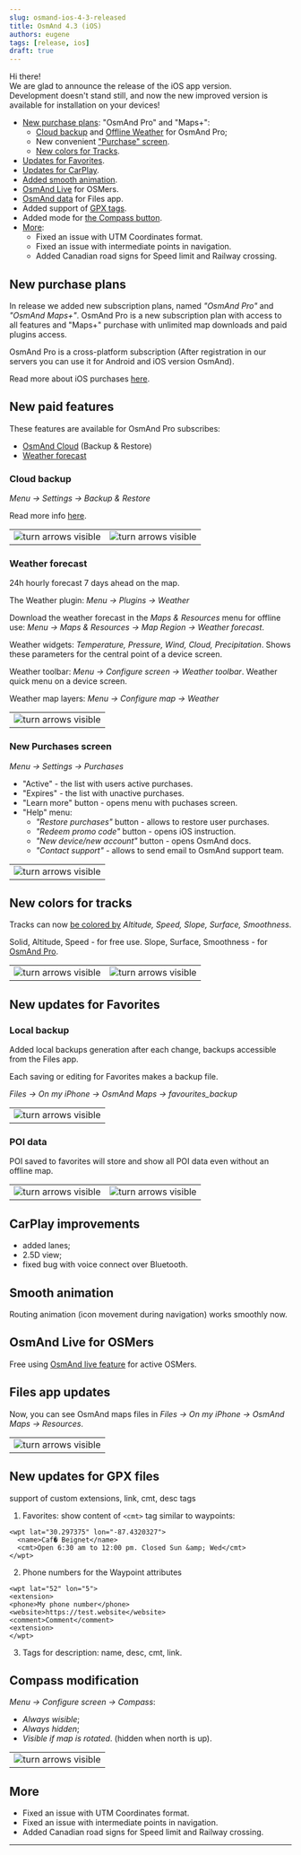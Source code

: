 ```yaml
---
slug: osmand-ios-4-3-released
title: OsmAnd 4.3 (iOS)
authors: eugene
tags: [release, ios]
draft: true
---
```



Hi there!  
We are glad to announce the release of the iOS app version.  
Development doesn't stand still, and now the new improved version is available for installation on your devices! 

<!--truncate-->


* [New purchase plans](#new-purchase-plans): "OsmAnd Pro" and "Maps+":
  * [Cloud backup](#cloud-backup) and [Offline Weather](#weather-forecast) for OsmAnd Pro;
  * New convenient ["Purchase" screen](#new-purchases-screen).
  * [New colors for Tracks](#new-colors-for-tracks).
* [Updates for Favorites](#new-updates-for-favorites).
* [Updates for CarPlay](#carplay-improvements).
* [Added smooth animation](#smooth-animation).
* [OsmAnd Live](#osmand-live-for-osmers) for OSMers.
* [OsmAnd data](#files-app-updates) for Files app.
* Added support of [GPX tags](#new-updates-for-gpx-files).
* Added mode for [the Compass button](#compass-modification).
* [More](#more):
  * Fixed an issue with UTM Coordinates format.
  * Fixed an issue with intermediate points in navigation.
  * Added Canadian road signs for Speed limit and Railway crossing.



## New purchase plans

In release we added new subscription plans, named _"OsmAnd Pro"_ and _"OsmAnd Maps+"_. OsmAnd Pro is a new subscription plan with access to all features and "Maps+" purchase with unlimited map downloads and paid plugins access.

OsmAnd Pro is a cross-platform subscription (After registration in our servers you can use it for Android and iOS version OsmAnd).

Read more about iOS purchases [here](https://osmand.net/docs/user/purchases/ios).

## New paid features

These features are available for OsmAnd Pro subscribes:
- [OsmAnd Cloud](#cloud-backup) (Backup & Restore)
- [Weather forecast](#weather-forecast)

### Cloud backup

_Menu → Settings → Backup & Restore_

Read more info [here](https://osmand.net/docs/user/personal/storage#backup-and-restore-for-osmand-pro).

<table class="blogimage">
  <tr>
    <td><img src={require('./backup_ios.png').default} alt="turn arrows visible"/></td>
    <td><img src={require('./backup_1_ios.png').default} alt="turn arrows visible"/></td>    
    </tr>
</table> 

### Weather forecast

24h hourly forecast 7 days ahead on the map.

The Weather plugin: _Menu → Plugins → Weather_

Download the weather forecast in the _Maps & Resources_ menu for offline use:  _Menu → Maps & Resources → Map Region → Weather forecast_.

Weather widgets: _Temperature, Pressure, Wind, Cloud, Precipitation_. Shows these parameters for the central point of a device screen.

Weather toolbar: _Menu → Configure screen → Weather toolbar_. Weather quick menu on a device screen.

Weather map layers: _Menu → Configure map → Weather_


<table class="blogimage">
  <tr>
    <td><img src={require('./weather_ios.png').default} alt="turn arrows visible"/></td>
    </tr>
</table> 


### New Purchases screen

_Menu → Settings → Purchases_

- "Active"  - the list with users active purchases.
- "Expires" - the list with unactive purchases.
- "Learn more" button - opens menu with puchases screen.
- "Help" menu:
    - _"Restore purchases"_ button - allows to restore user purchases.
    - _"Redeem promo code"_ button - opens iOS instruction.
    - _"New device/new account"_ button - opens OsmAnd docs.
    - _"Contact support"_ - allows to send email to OsmAnd support team.

<table class="blogimage">
  <tr>
    <td><img src={require('./purchases_screen.png').default} alt="turn arrows visible"/></td>
    </tr>
</table> 

## New colors for tracks

Tracks can now [be colored by](https://osmand.net/docs/user/map/tracks-on-map#track-appearance) _Altitude, Speed, Slope, Surface, Smoothness_.

Solid, Altitude, Speed - for free use.
Slope, Surface, Smoothness - for [OsmAnd Pro](https://osmand.net/docs/user/purchases/ios#free-and-paid-features).

<table class="blogimage">
  <tr>
    <td><img src={require('./gpx_colors_ios.png').default} alt="turn arrows visible"/></td>
    <td><img src={require('./gpx_colors_1_ios.png').default} alt="turn arrows visible"/></td>
    </tr>
</table> 


## New updates for Favorites

### Local backup

Added local backups generation after each change, backups accessible from the Files app.

Each saving or editing for Favorites makes a backup file.

*Files → On my iPhone → OsmAnd Maps → favourites_backup*

<table class="blogimage">
  <tr>
    <td><img src={require('./favorites_autobackup.png').default} alt="turn arrows visible"/></td>
    </tr>
</table> 


### POI data

POI saved to favorites will store and show all POI data even without an offline map.

<table class="blogimage">
  <tr>
    <td><img src={require('./favorites_poi_ios.png').default} alt="turn arrows visible"/></td>
    <td><img src={require('./favorites_poi_1_ios.png').default} alt="turn arrows visible"/></td>
    </tr>
</table> 


## CarPlay improvements

- added lanes;
- 2.5D view;
- fixed bug with voice connect over Bluetooth.

## Smooth animation

Routing animation (icon movement during navigation) works smoothly now.

## OsmAnd Live for OSMers 

Free using [OsmAnd live feature](https://osmand.net/docs/user/personal/maps#free-for-osm-mappers) for active OSMers.

## Files app updates

Now, you can see OsmAnd maps files in _Files → On my iPhone → OsmAnd Maps → Resources_.

<table class="blogimage">
  <tr>
    <td><img src={require('./resources_ios.png').default} alt="turn arrows visible"/></td>
    </tr>
</table> 

## New updates for GPX files

support of custom extensions, link, cmt, desc tags

1. Favorites: show content of ```<cmt>``` tag similar to waypoints:

```
<wpt lat="30.297375" lon="-87.4320327">
  <name>Caf� Beignet</name>
  <cmt>Open 6:30 am to 12:00 pm. Closed Sun &amp; Wed</cmt>
</wpt>
```

2. Phone numbers for the Waypoint attributes

```
<wpt lat="52" lon="5">
<extension>
<phone>My phone number</phone>
<website>https://test.website</website>
<comment>Comment</comment>
<extension>
</wpt>
```

3. Tags for description: name, desc, cmt, link.


## Compass modification

_Menu → Configure screen → Compass_:
- _Always wisible_;
- _Always hidden_;
- _Visible if map is rotated_. (hidden when north is up).

<table class="blogimage">
  <tr>
    <td><img src={require('./compass_ios.png').default} alt="turn arrows visible"/></td>
    </tr>
</table> 

## More

- Fixed an issue with UTM Coordinates format.
- Fixed an issue with intermediate points in navigation.
- Added Canadian road signs for Speed limit and Railway crossing.


________

<LinksSocial/>
<LinksTelegram/>
<AppleStore/>